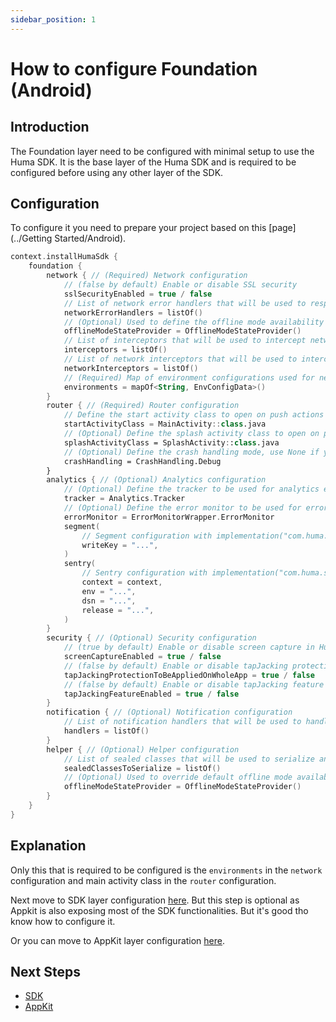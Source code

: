 ```yaml
---
sidebar_position: 1
---
```


# How to configure Foundation (Android)

## Introduction
The Foundation layer need to be configured with minimal setup to use the Huma SDK.
It is the base layer of the Huma SDK and is required to be configured before using any other layer
of the SDK.

## Configuration
To configure it you need to prepare your project based on this [page](../Getting Started/Android).

```kotlin
context.installHumaSdk {
    foundation {
        network { // (Required) Network configuration
            // (false by default) Enable or disable SSL security
            sslSecurityEnabled = true / false
            // List of network error handlers that will be used to respond on network errors
            networkErrorHandlers = listOf()
            // (Optional) Used to define the offline mode availability
            offlineModeStateProvider = OfflineModeStateProvider()
            // List of interceptors that will be used to intercept network requests (OKHttp interceptors)
            interceptors = listOf()
            // List of network interceptors that will be used to intercept network requests (OKHttp network interceptors)
            networkInterceptors = listOf()
            // (Required) Map of environment configurations used for network requests
            environments = mapOf<String, EnvConfigData>() 
        }
        router { // (Required) Router configuration
            // Define the start activity class to open on push actions and navigation
            startActivityClass = MainActivity::class.java
            // (Optional) Define the splash activity class to open on push actions and navigation
            splashActivityClass = SplashActivity::class.java
            // (Optional) Define the crash handling mode, use None if you want to handle crashes by yourself
            crashHandling = CrashHandling.Debug 
        }
        analytics { // (Optional) Analytics configuration
            // (Optional) Define the tracker to be used for analytics events
            tracker = Analytics.Tracker
            // (Optional) Define the error monitor to be used for error monitoring
            errorMonitor = ErrorMonitorWrapper.ErrorMonitor 
            segment(
                // Segment configuration with implementation("com.huma.sdk:plugin-segment:+")
                writeKey = "...",
            )
            sentry(
                // Sentry configuration with implementation("com.huma.sdk:plugin-sentry:+")
                context = context,
                env = "...",
                dsn = "...",
                release = "...",
            )
        }
        security { // (Optional) Security configuration
            // (true by default) Enable or disable screen capture in Huma user flows
            screenCaptureEnabled = true / false
            // (false by default) Enable or disable tapJacking protection in Huma user flows
            tapJackingProtectionToBeAppliedOnWholeApp = true / false
            // (false by default) Enable or disable tapJacking feature in Huma user flows
            tapJackingFeatureEnabled = true / false 
        }
        notification { // (Optional) Notification configuration
            // List of notification handlers that will be used to handle notifications from Huma Platform. Use only if you have custom notification from Huma Platform
            handlers = listOf() 
        }
        helper { // (Optional) Helper configuration
            // List of sealed classes that will be used to serialize and deserialize data. Use only if you are having custom sealed classes in api response from Huma Platform
            sealedClassesToSerialize = listOf()
            // (Optional) Used to override default offline mode availability provider
            offlineModeStateProvider = OfflineModeStateProvider() 
        }
    }
}
```
## Explanation
Only this that is required to be configured is the `environments` in the `network` configuration and
main activity class in the `router` configuration.

Next move to SDK layer configuration [here](../SDK/Android). But this step is optional as Appkit is
also exposing most of the SDK functionalities. But it's good tho know how to configure it.

Or you can move to AppKit layer configuration [here](../AppKit/Android).

## Next Steps

* [SDK](../SDK/Android)
* [AppKit](../AppKit/Android)
